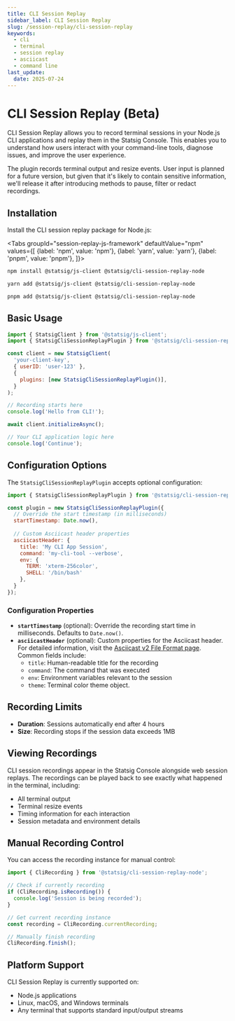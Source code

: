 ```yaml
---
title: CLI Session Replay
sidebar_label: CLI Session Replay
slug: /session-replay/cli-session-replay
keywords:
  - cli
  - terminal
  - session replay
  - asciicast
  - command line
last_update:
  date: 2025-07-24
---
```


# CLI Session Replay (Beta)

CLI Session Replay allows you to record terminal sessions in your Node.js CLI applications and replay them in the Statsig Console. This enables you to understand how users interact with your command-line tools, diagnose issues, and improve the user experience.

The plugin records terminal output and resize events.
User input is planned for a future version, but given that it's likely to contain sensitive information,
we'll release it after introducing methods to pause, filter or redact recordings.

## Installation

Install the CLI session replay package for Node.js:

<Tabs
  groupId="session-replay-js-framework"
  defaultValue="npm"
  values={[
    {label: 'npm', value: 'npm'},
    {label: 'yarn', value: 'yarn'},
    {label: 'pnpm', value: 'pnpm'},
  ]}>
  <TabItem value="npm">

```bash
npm install @statsig/js-client @statsig/cli-session-replay-node
```

  </TabItem>
  <TabItem value="yarn">

```bash
yarn add @statsig/js-client @statsig/cli-session-replay-node
```

  </TabItem>
  <TabItem value="pnpm">

```bash
pnpm add @statsig/js-client @statsig/cli-session-replay-node
```

  </TabItem>
</Tabs>

## Basic Usage

```javascript
import { StatsigClient } from '@statsig/js-client';
import { StatsigCliSessionReplayPlugin } from '@statsig/cli-session-replay-node';

const client = new StatsigClient(
  'your-client-key',
  { userID: 'user-123' },
  {
    plugins: [new StatsigCliSessionReplayPlugin()],
  }
);

// Recording starts here
console.log('Hello from CLI!');

await client.initializeAsync();

// Your CLI application logic here
console.log('Continue');
```

## Configuration Options

The `StatsigCliSessionReplayPlugin` accepts optional configuration:

```javascript
import { StatsigCliSessionReplayPlugin } from '@statsig/cli-session-replay-node';

const plugin = new StatsigCliSessionReplayPlugin({
  // Override the start timestamp (in milliseconds)
  startTimestamp: Date.now(),
  
  // Custom Asciicast header properties
  asciicastHeader: {
    title: 'My CLI App Session',
    command: 'my-cli-tool --verbose',
    env: {
      TERM: 'xterm-256color',
      SHELL: '/bin/bash'
    },
  }
});
```

### Configuration Properties

- **`startTimestamp`** (optional): Override the recording start time in milliseconds. Defaults to `Date.now()`.
- **`asciicastHeader`** (optional): Custom properties for the Asciicast header. For detailed information, visit the [Asciicast v2 File Format page](https://docs.asciinema.org/manual/asciicast/v2/#header). Common fields include:
  - `title`: Human-readable title for the recording
  - `command`: The command that was executed
  - `env`: Environment variables relevant to the session
  - `theme`: Terminal color theme object.

## Recording Limits

- **Duration**: Sessions automatically end after 4 hours
- **Size**: Recording stops if the session data exceeds 1MB

## Viewing Recordings

CLI session recordings appear in the Statsig Console alongside web session replays. The recordings can be played back to see exactly what happened in the terminal, including:

- All terminal output
- Terminal resize events
- Timing information for each interaction
- Session metadata and environment details

## Manual Recording Control

You can access the recording instance for manual control:

```javascript
import { CliRecording } from '@statsig/cli-session-replay-node';

// Check if currently recording
if (CliRecording.isRecording()) {
  console.log('Session is being recorded');
}

// Get current recording instance
const recording = CliRecording.currentRecording;

// Manually finish recording
CliRecording.finish();
```

## Platform Support

CLI Session Replay is currently supported on:
- Node.js applications
- Linux, macOS, and Windows terminals
- Any terminal that supports standard input/output streams
